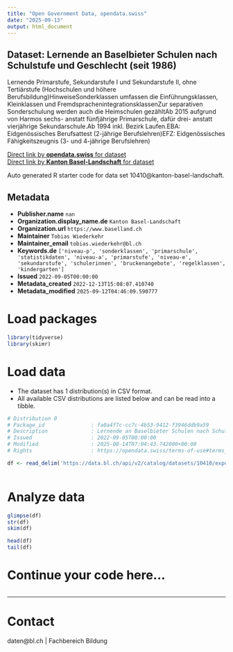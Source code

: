 ```yaml
---
title: "Open Government Data, opendata.swiss"
date: "2025-09-13"
output: html_document
---
```


## Dataset: Lernende an Baselbieter Schulen nach Schulstufe und Geschlecht (seit 1986)

Lernende Primarstufe, Sekundarstufe I und Sekundarstufe II, ohne Tertiärstufe (Hochschulen und höhere Berufsbildung)HinweiseSonderklassen umfassen die Einführungsklassen, Kleinklassen und FremdsprachenintegrationsklassenZur separativen Sonderschulung werden auch die Heimschulen gezähltAb 2015 aufgrund von Harmos sechs- anstatt fünfjährige Primarschule, dafür drei- anstatt vierjährige Sekundarschule.Ab 1994 inkl. Bezirk Laufen.EBA: Eidgenössisches Berufsattest (2-jährige Berufslehren)EFZ: Eidgenössisches Fähigkeitszeugnis (3- und 4-jährige Berufslehren)

[Direct link by **opendata.swiss** for dataset](https://opendata.swiss/de/dataset/lernende-an-baselbieter-schulen-nach-schulstufe-und-geschlecht-ab-1986)<br>
[Direct link by **Kanton Basel-Landschaft** for dataset](https://data.bl.ch/explore/dataset/10410/)

Auto generated R starter code for data set 10410@kanton-basel-landschaft.

## Metadata

- **Publisher.name** `nan`
- **Organization.display_name.de** `Kanton Basel-Landschaft`
- **Organization.url** `https://www.baselland.ch`
- **Maintainer** `Tobias Wiederkehr`
- **Maintainer_email** `tobias.wiederkehr@bl.ch`
- **Keywords.de** `['niveau-p', 'sonderklassen', 'primarschule', 'statistikdaten', 'niveau-a', 'primarstufe', 'niveau-e', 'sekundarstufe', 'schulerinnen', 'bruckenangebote', 'regelklassen', 'kindergarten']`
- **Issued** `2022-09-05T00:00:00`
- **Metadata_created** `2022-12-13T15:08:07.410740`
- **Metadata_modified** `2025-09-12T04:46:09.590777`


# Load packages

```r

library(tidyverse)
library(skimr)

```

# Load data

-   The dataset has 1 distribution(s) in CSV format.
-   All available CSV distributions are listed below and can be read into a tibble.

```r

# Distribution 0
# Package_id               : fa0a4f7c-cc7c-4b53-9412-f3946ddb9a59
# Description              : Lernende an Baselbieter Schulen nach Schulstufe und Geschlecht (seit 1986) (csv)
# Issued                   : 2022-09-05T00:00:00
# Modified                 : 2025-08-14T07:04:43.742000+00:00
# Rights                   : https://opendata.swiss/terms-of-use#terms_by

df <- read_delim('https://data.bl.ch/api/v2/catalog/datasets/10410/exports/csv?use_labels=true')



```

# Analyze data

```r

glimpse(df)
str(df)
skim(df)

head(df)
tail(df)

```

# Continue your code here...

```r

```

------------------------------------------------------------------------

# Contact

daten@bl.ch | Fachbereich Bildung
